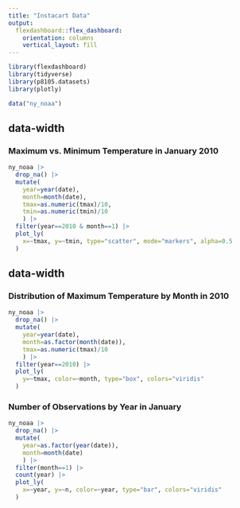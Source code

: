 ```yaml
---
title: "Instacart Data"
output: 
  flexdashboard::flex_dashboard:
    orientation: columns
    vertical_layout: fill
---
```


```r
library(flexdashboard)
library(tidyverse)
library(p8105.datasets)
library(plotly)

data("ny_noaa")
```

{data-width=650}
-----------------------------------------------------------------------

### Maximum vs. Minimum Temperature in January 2010

```r
ny_noaa |>
  drop_na() |>
  mutate(
    year=year(date),
    month=month(date),
    tmax=as.numeric(tmax)/10,
    tmin=as.numeric(tmin)/10
    ) |>
  filter(year==2010 & month==1) |>
  plot_ly(
    x=~tmax, y=~tmin, type="scatter", mode="markers", alpha=0.5
  )
```

{data-width=350}
-----------------------------------------------------------------------

### Distribution of Maximum Temperature by Month in 2010

```r
ny_noaa |>
  drop_na() |>
  mutate(
    year=year(date),
    month=as.factor(month(date)),
    tmax=as.numeric(tmax)/10
    ) |>
  filter(year==2010) |>
  plot_ly(
    y=~tmax, color=~month, type="box", colors="viridis"
  )
```

### Number of Observations by Year in January

```r
ny_noaa |>
  drop_na() |>
  mutate(
    year=as.factor(year(date)),
    month=month(date)
    ) |>
  filter(month==1) |>
  count(year) |>
  plot_ly(
    x=~year, y=~n, color=~year, type="bar", colors="viridis"
  )
```